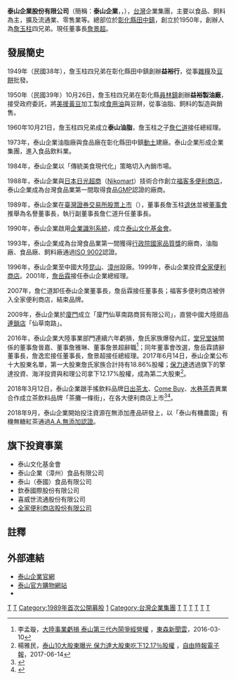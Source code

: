 {{Infobox Company
| company_name = 泰山企業股份有限公司
| company_name_en = Taisun Enterprise Co., Ltd.
| company_logo = Taisun Enterprise logo.svg
| company_type = [[股份有限公司|股份有限公司]]
| company_slogan = 
| trading_name = 泰山企業
| local_code_name = TW
| local_code = 59661701<ref name=otc>{{otc-gretai|1218}}</ref>
| traded_as = {{twse|1218}}<br>（1989年11月11日上市<ref name=otc />）
| foundation = 1950年10月26日<ref name=otc />
| location = {{ROC-TW}}<br/>[[彰化縣|彰化縣]][[田中鎮|田中鎮]]興工路6號<ref name=otc /><br/>總管理處：[[臺北市|臺北市]][[中山區_(臺北市)|中山區]]長安東路二段99號10樓（松江商務廣場）
| founder = [[詹玉柱|詹玉柱]]四兄弟
| key_people = [[董事長|董事長]]：詹景超<br/>[[副董事長|副董事長]]：詹逸宏<br/>[[董事|董事]]：詹皓鈞<br/>董事：尹章中<br/>董事：劉偉龍<br/>董事：韓泰生<br/>[[獨立董事|獨立董事]]：李明輝<br/>獨立董事：陳敏薰<br/>獨立董事：杜英達<br/>[[總經理|總經理]]：蔡政達
| industry = 食品業
| products = 食品
| capital = 新台幣3,533,360,380元 <BR><small>（2014年11月）</small>
| assets = {{increase}}新台幣92.29億元 <small>（2019年）</small>
| revenue = {{increase}}[[新臺幣|新台幣]]80.01億元 <small>（2019年）</small>
| operating_income = {{increase}}新台幣6.22億元 <small>（2019年）</small>
| net_income = {{increase}}新台幣5.82億元 <small>（2019年）</small>
| earnings_per_share = {{increase}}1.2元 <small>（2019年）</small>
| profit = 
| market_value = 
| num_employees = 500人 (2016年)
| Net asset value = 
| accounting_period = 每年12月（月制會計年度）
| parent = 
| major_shareholder = [[伸揚投資有限公司|伸揚投資有限公司]]<br>[[景勛投資實業有限公司|景勛投資實業有限公司]]<br>[[鴻強股份有限公司|鴻強股份有限公司]]<br>[[皇喬霖事業股份有限公司|皇喬霖事業股份有限公司]]<br>[[龍邦國際興業股份有限公司|龍邦國際興業股份有限公司]]
| divisions = 
| subsid = 
| sister = 
| homepage = [http://www.taisun.com.tw www.taisun.com.tw]
| footnotes = 
}}

'''泰山企業股份有限公司'''（簡稱：'''泰山企業'''，{{lang|en|Taisun Enterprise Co., Ltd.}}，{{twse|1218}}），[[台灣|台灣]]企業集團，主要以食品、飼料為主，擴及流通業、零售業等。總部位於[[彰化縣|彰化縣]][[田中鎮|田中鎮]]，創立於1950年，創辦人為[[詹玉柱|詹玉柱]]四兄弟。現任董事長[[詹景超|詹景超]]。

== 發展簡史 == 
1949年（民國38年），詹玉柱四兄弟在彰化縣田中鎮創辦'''益裕行'''，從事[[雜糧|雜糧]]及[[豆粕|豆餅]]批發。

1950年（民國39年）10月26日，詹玉柱四兄弟在彰化縣[[員林鎮|員林鎮]]創辦'''益裕製油廠'''，接受政府委託，將[[美援|美援]][[黃豆|黃豆]]加工製成[[食用油|食用油]]與豆餅，從事油脂、飼料的製造與銷售。

1960年10月21日，詹玉柱四兄弟成立'''泰山油脂'''，詹玉柱之子[[詹仁道|詹仁道]]接任總經理。

1973年，泰山企業油脂廠與食品廠在彰化縣田中鎮[[動土|動土]]建廠。泰山企業形成企業集團，進入食品飲料業。

1984年，泰山企業以「傳統美食現代化」策略切入內銷市場。

1988年，泰山企業與[[日本|日本]][[日光超商|日光超商]]（[[Nikomart|Nikomart]]）技術合作創立[[福客多便利商店|福客多便利商店]]，泰山企業成為台灣食品業第一間取得食品[[GMP|GMP]]認證的廠商。

1989年，泰山企業在[[臺灣證券交易所|臺灣證券交易所]][[股票上市|股票上市]]（{{twse|1218}}），董事長詹玉柱[[退休|退休]]並被[[董事會|董事會]]推舉為名譽董事長，執行副董事長詹仁道升任董事長。

1990年，泰山企業啟用[[企業識別系統|企業識別系統]]，成立[[泰山文化基金會|泰山文化基金會]]。

1993年，泰山企業成為台灣食品業第一間獲得[[行政院|行政院]][[國家品質獎|國家品質獎]]的廠商，油脂廠、食品廠、飼料廠通過[[ISO_9002|ISO 9002]]認證。

1996年，泰山企業至中國大陸[[昆山|昆山]]、[[漳州|漳州]]設廠。1999年，泰山企業投資[[全家便利商店|全家便利商店]]。2001年，[[詹岳霖|詹岳霖]]接任泰山企業總經理。

2007年，詹仁道卸任泰山企業董事長，詹岳霖接任董事長；福客多便利商店被併入全家便利商店，結束品牌。

2009年，泰山企業於[[廈門|廈門]]成立「廈門仙草南路商貿有限公司」，直營中國大陸甜品[[連鎖店|連鎖店]]「仙草南路」。

2016年，泰山企業大陸事業部門連續六年虧損，詹氏家族爆發內訌，[[堂兄|堂兄]][[堂妹|堂妹]]關係的董事詹晉嘉、董事詹雅琳、董事詹景超辭職<ref>李孟璇，[http://health.ettoday.net/news/660317 大陸事業虧損 泰山第三代內鬨爭經營權] {{Wayback|url=http://health.ettoday.net/news/660317 |date=20170809091900 }}，[[東森新聞雲|東森新聞雲]]，2016-03-10</ref>；同年董事會改選，詹岳霖請辭董事長，詹逸宏接任董事長，詹景超接任總經理。2017年6月14日，泰山企業公布十大股東名單，第一大股東詹氏家族合計持有18.86%股權；[[保力達|保力達]]透過旗下的擎達投資、海洋投資與和理公司拿下12.17%股權，成為第二大股東<ref>楊雅民，[http://news.ltn.com.tw/news/business/breakingnews/2100131 泰山10大股東曝光 保力達大股東吃下12.17％股權] {{Wayback|url=http://news.ltn.com.tw/news/business/breakingnews/2100131 |date=20170809091336 }}，[[自由時報電子報|自由時報電子報]]，2017-06-14</ref>。

2018年3月12日，泰山企業跟手搖飲料品牌[[日出茶太|日出茶太]]、[[Come_Buy|Come Buy]]、[[水巷茶弄|水巷茶弄]]異業合作成立茶飲料品牌「茶攤一條街」，在各大便利商店上市<ref>{{cite news|author=黃淑惠|title=泰山攻手搖飲 推茶攤一條街|url=https://udn.com/news/story/11316/3026049|accessdate=2018-04-03|newspaper=《[[聯合晚報|聯合晚報]]》|date=2018-03-12|archive-date=2018-04-03|archive-url=https://web.archive.org/web/20180403173543/https://udn.com/news/story/11316/3026049|dead-url=no}}</ref><ref>{{cite news|author=李鴻典、邱榮吉|title=三大手搖飲賣進超商　Nono「搖奶」對尬珍奶姐妹花|url=http://www.setn.com/m/news.aspx?newsid=356732|accessdate=2018-04-03|newspaper=[[三立新聞網|三立新聞網]] |date=2018-03-12}}</ref>。

2018年9月，泰山企業開始投注資源在無添加產品研發上，以「泰山有機農園」有機無糖紅茶通過[[A.A.無添加協會|A.A.無添加認證]]。

== 旗下投資事業 ==
*泰山文化基金會
*泰山企業（漳州）食品有限公司
*泰山（泰國）食品有限公司
*欽泰國際股份有限公司
*喜威世流通股份有限公司
*[[全家便利商店股份有限公司|全家便利商店股份有限公司]]

==註釋==
{{reflist}}

==外部連結==
*[http://www.taisun.com.tw 泰山企業官網] {{Wayback|url=http://www.taisun.com.tw/ |date=20200227171041 }}
*[https://www.taisunshop.com.tw/ 泰山官方購物網站] {{Wayback|url=https://www.taisunshop.com.tw/ |date=20180719114300 }}
* {{youtube|user=TaisunGP|泰山企業}}

{{台灣食品工業公司（上市）}}
{{Portal bar|臺灣|飲食|企業}}
[[Category:1960年台灣建立|T]]
[[Category:1960年成立的公司|T]]
[[Category:1989年首次公開募股|Category:1989年首次公開募股]]
[[Category:臺灣證券交易所上市公司|1]]
[[Category:台灣企業集團|Category:台灣企業集團]]
[[Category:台灣品牌|T]]
[[Category:台灣食品公司|T]]
[[Category:台灣飲料公司|T]]
[[Category:總部位於彰化縣的工商業機構|T]]
[[Category:飲料公司|T]]
[[Category:田中鎮|T]]